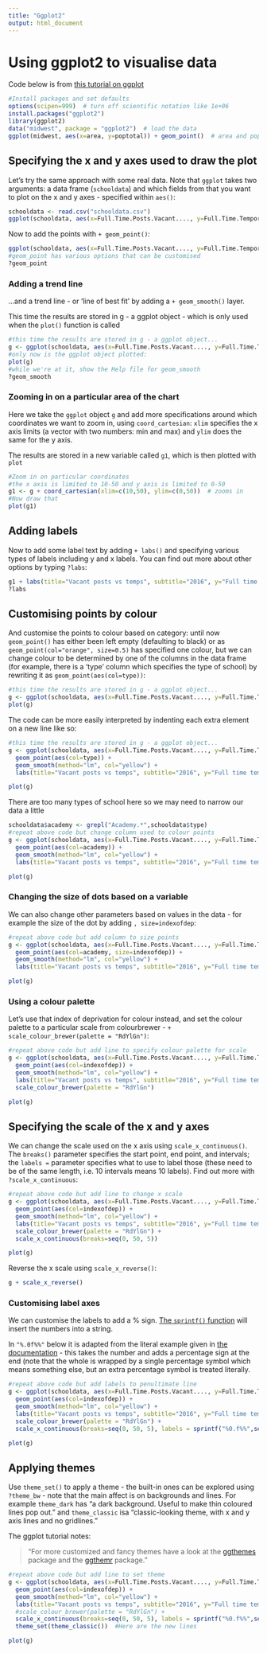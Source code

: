 ```yaml
---
title: "Ggplot2"
output: html_document
---
```


# Using ggplot2 to visualise data

Code below is from [this tutorial on ggplot](http://r-statistics.co/Complete-Ggplot2-Tutorial-Part1-With-R-Code.html)

```r
#Install packages and set defaults
options(scipen=999)  # turn off scientific notation like 1e+06
install.packages("ggplot2")
library(ggplot2)
data("midwest", package = "ggplot2")  # load the data
ggplot(midwest, aes(x=area, y=poptotal)) + geom_point()  # area and poptotal are columns in 'midwest'
```

## Specifying the x and y axes used to draw the plot

Let's try the same approach with some real data. Note that `ggplot` takes two arguments: a data frame (`schooldata`) and which fields from that you want to plot on the x and y axes - specified within `aes()`:

```r
schooldata <- read.csv("schooldata.csv")
ggplot(schooldata, aes(x=Full.Time.Posts.Vacant...., y=Full.Time.Temporarily.Filled.Posts....))
```

Now to add the points with `+ geom_point()`:

```r
ggplot(schooldata, aes(x=Full.Time.Posts.Vacant...., y=Full.Time.Temporarily.Filled.Posts....)) + geom_point(col="orange", size=0.5) 
#geom_point has various options that can be customised
?geom_point
```

### Adding a trend line

...and a trend line - or 'line of best fit' by adding a `+ geom_smooth()` layer.

This time the results are stored in g - a ggplot object - which is only used when the `plot()` function is called

```r
#this time the results are stored in g - a ggplot object...
g <- ggplot(schooldata, aes(x=Full.Time.Posts.Vacant...., y=Full.Time.Temporarily.Filled.Posts....)) + geom_point() + geom_smooth(method="lm", col="yellow")
#only now is the ggplot object plotted:
plot(g)
#while we're at it, show the Help file for geom_smooth
?geom_smooth
```

### Zooming in on a particular area of the chart

Here we take the `ggplot` object `g` and add more specifications around which coordinates we want to zoom in, using `coord_cartesian`: `xlim` specifies the x axis limits (a vector with two numbers: min and max) and `ylim` does the same for the y axis.

The results are stored in a new variable called `g1`, which is then plotted with `plot`

```r
#Zoom in on particular coordinates
#the x axis is limited to 10-50 and y axis is limited to 0-50
g1 <- g + coord_cartesian(xlim=c(10,50), ylim=c(0,50))  # zooms in
#Now draw that
plot(g1)
```

## Adding labels

Now to add some label text by adding `+ labs()` and specifying various types of labels including y and x labels. You can find out more about other options by typing `?labs`:

```r
g1 + labs(title="Vacant posts vs temps", subtitle="2016", y="Full time temporarily filled posts", x="Full-Time Posts Vacant (%)", caption="2016 school vacancies")
?labs
```

## Customising points by colour

And customise the points to colour based on category: until now `geom_point()` has either been left empty (defaulting to black) or as `geom_point(col="orange", size=0.5)` has specified one colour, but we can change colour to be determined by one of the columns in the data frame (for example, there is a 'type' column which specifies the type of school) by rewriting it as `geom_point(aes(col=type))`:

```r
#this time the results are stored in g - a ggplot object...
g <- ggplot(schooldata, aes(x=Full.Time.Posts.Vacant...., y=Full.Time.Temporarily.Filled.Posts....)) + geom_point(aes(col=type)) + geom_smooth(method="lm", col="yellow") + labs(title="Vacant posts vs temps", subtitle="2016", y="Full time temporarily filled posts", x="Full-Time Posts Vacant (%)", caption="2016 school vacancies")
plot(g)
```

The code can be more easily interpreted by indenting each extra element on a new line like so:

```r
#this time the results are stored in g - a ggplot object...
g <- ggplot(schooldata, aes(x=Full.Time.Posts.Vacant...., y=Full.Time.Temporarily.Filled.Posts....)) + 
  geom_point(aes(col=type)) + 
  geom_smooth(method="lm", col="yellow") + 
  labs(title="Vacant posts vs temps", subtitle="2016", y="Full time temporarily filled posts", x="Full-Time Posts Vacant (%)", caption="2016 school vacancies")

plot(g)
```

There are too many types of school here so we may need to narrow our data a little

```r
schooldata$academy <- grepl("Academy.*",schooldata$type)
#repeat above code but change column used to colour points
g <- ggplot(schooldata, aes(x=Full.Time.Posts.Vacant...., y=Full.Time.Temporarily.Filled.Posts....)) + 
  geom_point(aes(col=academy)) + 
  geom_smooth(method="lm", col="yellow") + 
  labs(title="Vacant posts vs temps", subtitle="2016", y="Full time temporarily filled posts", x="Full-Time Posts Vacant (%)", caption="2016 school vacancies")

plot(g)
```

### Changing the size of dots based on a variable

We can also change other parameters based on values in the data - for example the size of the dot by adding `, size=indexofdep`:


```r
#repeat above code but add column to size points
g <- ggplot(schooldata, aes(x=Full.Time.Posts.Vacant...., y=Full.Time.Temporarily.Filled.Posts....)) + 
  geom_point(aes(col=academy, size=indexofdep)) + 
  geom_smooth(method="lm", col="yellow") + 
  labs(title="Vacant posts vs temps", subtitle="2016", y="Full time temporarily filled posts", x="Full-Time Posts Vacant (%)", caption="2016 school vacancies")

plot(g)
```

### Using a colour palette

Let's use that index of deprivation for colour instead, and set the colour palette to a particular scale from colourbrewer - `+ scale_colour_brewer(palette = "RdYlGn")`:

```r
#repeat above code but add line to specify colour palette for scale
g <- ggplot(schooldata, aes(x=Full.Time.Posts.Vacant...., y=Full.Time.Temporarily.Filled.Posts....)) + 
  geom_point(aes(col=indexofdep)) + 
  geom_smooth(method="lm", col="yellow") + 
  labs(title="Vacant posts vs temps", subtitle="2016", y="Full time temporarily filled posts", x="Full-Time Posts Vacant (%)", caption="2016 school vacancies") +
  scale_colour_brewer(palette = "RdYlGn")

plot(g)
```

## Specifying the scale of the x and y axes 

We can change the scale used on the x axis using `scale_x_continuous()`. The `breaks()` parameter specifies the start point, end point, and intervals; the `labels =` parameter specifies what to use to label those (these need to be of the same length, i.e. 10 intervals means 10 labels). Find out more with `?scale_x_continuous`:

```r
#repeat above code but add line to change x scale
g <- ggplot(schooldata, aes(x=Full.Time.Posts.Vacant...., y=Full.Time.Temporarily.Filled.Posts....)) + 
  geom_point(aes(col=indexofdep)) + 
  geom_smooth(method="lm", col="yellow") + 
  labs(title="Vacant posts vs temps", subtitle="2016", y="Full time temporarily filled posts", x="Full-Time Posts Vacant (%)", caption="2016 school vacancies") +
  scale_colour_brewer(palette = "RdYlGn") + 
  scale_x_continuous(breaks=seq(0, 50, 5))

plot(g)
```

Reverse the x scale using `scale_x_reverse()`:

```r
g + scale_x_reverse()
```

### Customising label axes

We can customise the labels to add a % sign. [The `sprintf()` function](https://www.rdocumentation.org/packages/base/versions/3.4.3/topics/sprintf) will insert the numbers into a string. 

In `"%.0f%%"` below it is adapted from the literal example given in [the documentation](https://stat.ethz.ch/R-manual/R-devel/library/base/html/sprintf.html) - this takes the number and adds a percentage sign at the end (note that the whole is wrapped by a single percentage symbol which means something else, but an extra percentage symbol is treated literally.

```r
#repeat above code but add labels to penultimate line
g <- ggplot(schooldata, aes(x=Full.Time.Posts.Vacant...., y=Full.Time.Temporarily.Filled.Posts....)) + 
  geom_point(aes(col=indexofdep)) + 
  geom_smooth(method="lm", col="yellow") + 
  labs(title="Vacant posts vs temps", subtitle="2016", y="Full time temporarily filled posts", x="Full-Time Posts Vacant", caption="2016 school vacancies") +
  scale_colour_brewer(palette = "RdYlGn") + 
  scale_x_continuous(breaks=seq(0, 50, 5), labels = sprintf("%0.f%%",seq(0, 50, 5)))

plot(g)
```

## Applying themes

Use `theme_set()` to apply a theme - the built-in ones can be explored using `?theme_bw` - note that the main affect is on backgrounds and lines. For example `theme_dark` has "a dark background. Useful to make thin coloured lines pop out." and `theme_classic` isa "classic-looking theme, with x and y axis lines and no gridlines." 

The ggplot tutorial notes: 

> "For more customized and fancy themes have a look at the [ggthemes](https://github.com/jrnold/ggthemes) package and the [ggthemr](https://github.com/cttobin/ggthemr) package."

```r
#repeat above code but add line to set theme
g <- ggplot(schooldata, aes(x=Full.Time.Posts.Vacant...., y=Full.Time.Temporarily.Filled.Posts....)) + 
  geom_point(aes(col=indexofdep)) + 
  geom_smooth(method="lm", col="yellow") + 
  labs(title="Vacant posts vs temps", subtitle="2016", y="Full time temporarily filled posts", x="Full-Time Posts Vacant", caption="2016 school vacancies") +
  #scale_colour_brewer(palette = "RdYlGn") + 
  scale_x_continuous(breaks=seq(0, 50, 5), labels = sprintf("%0.f%%",seq(0, 50, 5))) +
  theme_set(theme_classic())  #Here are the new lines

plot(g)
```


